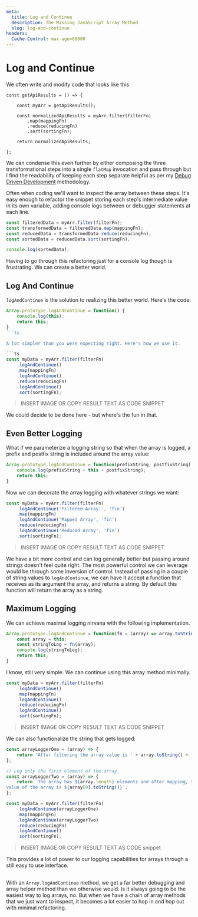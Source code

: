 ```yaml
---
meta:
  title: Log and Continue
  description: The Missing JavaScript Array Method
  slug: log-and-continue
headers:
  Cache-Control: max-age=60000
---
```


# Log and Continue

We often write and modify code that looks like this

```this
const getApiResults = () => {

	const myArr = getApiResults();

	const normalizedApiResults = myArr.filter(filterFn)
		.map(mappingFn)
		.reduce(reducingFn)
		.sort(sortingFn);

	return normalizedApiResults;

};
```

We can condense this even further by either composing the three transformational
steps into a single `flatMap` invocation and pass through but I find the
readability of keeping each step separate helpful as per my [Debug Driven
Development](sambernheim.com/blog/debug-driven-development) methodology.

Often when coding we'll want to inspect the array between these steps. It's easy
enough to refactor the snippet storing each step's intermediate value in its own
variable, adding console logs between or debugger statements at each line.

```ts
const filteredData = myArr.filter(filterFn);
const transformedData = filteredData.map(mappingFn);
const reducedData = transformedData.reduce(reducingFn);
const sortedData = reducedData.sort(sortingFn);

console.log(sortedData);
```

Having to go through this refactoring just for a console log though is
frustrating. We can create a better world.

## Log And Continue
`logAndContinue` is the solution to realizing this better world. Here's the
code:

```ts
Array.prototype.logAndContinue = function() {
	console.log(this);
	return this;
}
```ts

A lot simpler than you were expecting right. Here's how we use it.

```ts
const myData = myArr.filter(filterFn)
	.logAndContinue()
	.map(mappingFn)
	.logAndContinue()
	.reduce(reducingFn)
	.logAndContinue()
	.sort(sortingFn);
```

> INSERT IMAGE OR COPY RESULT TEXT AS CODE SNIPPET

We could decide to be done here - but where's the fun in that.

## Even Better Logging

What if we parameterize a logging string so that when the array is logged, a
prefix and postfix string is included around the array value:

```ts
Array.prototype.logAndContinue = function(prefixString, postfixString) {
	console.log(prefixString + this + postfixString);
	return this;
}
```

Now we can decorate the array logging with whatever strings we want:

```ts
const myData = myArr.filter(filterFn)
	.logAndContinue('Filtered Array:', 'fin')
	.map(mappingFn)
	.logAndContinue('Mapped Array', 'fin')
	.reduce(reducingFn)
	.logAndContinue('Reduced Array', 'fin')
	.sort(sortingFn);
```

> INSERT IMAGE OR COPY RESULT TEXT AS CODE SNIPPET

We have a bit more control and can log generally better but passing around
strings doesn't feel quite right. The most powerful control we can leverage
would be through some inversion of control. Instead of passing in a couple of
string values to `logAndContinue`, we can have it accept a function that
receives as its argument the array, and returns a string. By default this
function will return the array as a string.

## Maximum Logging
We can achieve maximal logging nirvana with the following implementation.

```ts
Array.prototype.logAndContinue = function(fn = (array) => array.toString()) {
	const array = this;
	const stringToLog = fn(array);
	console.log(stringToLog);
	return this;
}
```

I know, still very simple. We can continue using this array method minimally.

```ts
const myData = myArr.filter(filterFn)
	.logAndContinue()
	.map(mappingFn)
	.logAndContinue()
	.reduce(reducingFn)
	.logAndContinue()
	.sort(sortingFn);
```
> INSERT IMAGE OR COPY RESULT TEXT AS CODE SNIPPET

We can also functionalize the string that gets logged:

```ts
const arrayLoggerOne = (array) => {
	return 'After filtering the array value is ' + array.toString() + ' fin';
};

// Log only the first element of the array.
const arrayLoggerTwo = (array) => {
	return `The array has ${array.length} elements and after mapping, the first
value of the array is ${array[0].toString()}`;
};

const myData = myArr.filter(filterFn)
	.logAndContinue(arrayLoggerOne)
	.map(mappingFn)
	.logAndContinue(arrayLoggerTwo)
	.reduce(reducingFn)
	.logAndContinue()
	.sort(sortingFn);

```

> INSERT IMAGE OR COPY RESULT TEXT AS CODE snippet

This provides a lot of power to our logging capabilities for arrays through a
still easy to use interface.

##
With an `Array.logAndContinue` method, we get a far better debugging and array
helper method than we otherwise would. Is it always going to be the easiest way
to log arrays, no. But when we have a chain of array methods that we just want
to inspect, it becomes a lot easier to hop in and hop out with minimal
refactoring.
